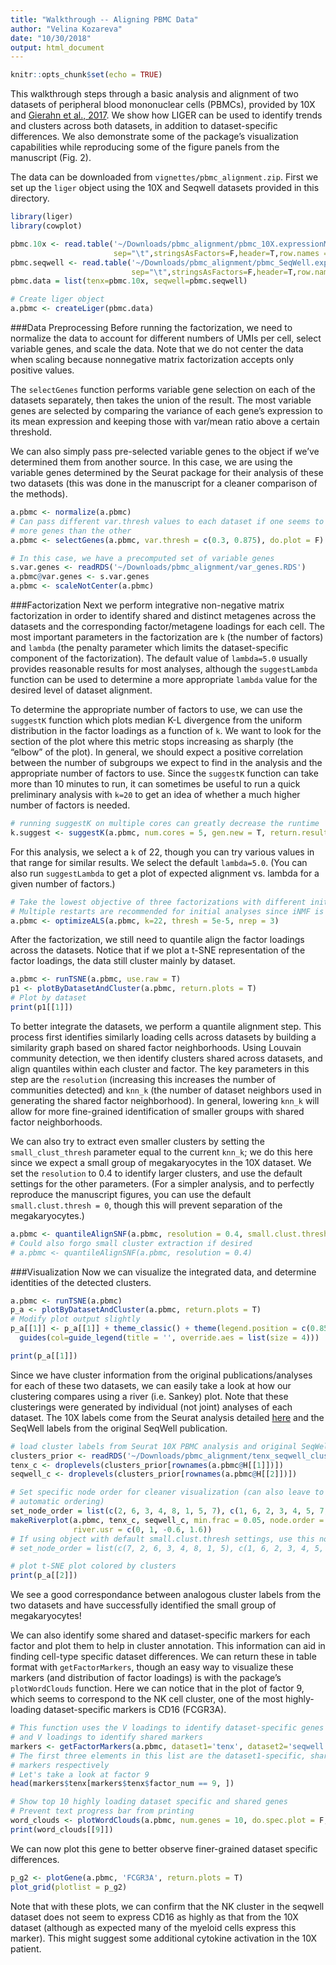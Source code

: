 ```yaml
---
title: "Walkthrough -- Aligning PBMC Data"
author: "Velina Kozareva"
date: "10/30/2018"
output: html_document
---
```


```r
knitr::opts_chunk$set(echo = TRUE)
```
This walkthrough steps through a basic analysis and alignment of two datasets of peripheral blood mononuclear cells (PBMCs), 
provided by 10X and [Gierahn et al., 2017](https://www.ncbi.nlm.nih.gov/pmc/articles/PMC5376227/). We show how LIGER can be used to identify trends and clusters across both datasets, in addition to dataset-specific differences. We also demonstrate some
of the package's visualization capabilities while reproducing some of the figure panels from the manuscript (Fig. 2).

The data can be downloaded from `vignettes/pbmc_alignment.zip`. First we set up the `liger` object using the 10X and Seqwell datasets provided in this directory.

```r
library(liger)
library(cowplot)

pbmc.10x <- read.table('~/Downloads/pbmc_alignment/pbmc_10X.expressionMatrix.txt',
                       sep="\t",stringsAsFactors=F,header=T,row.names = 1)
pbmc.seqwell <- read.table('~/Downloads/pbmc_alignment/pbmc_SeqWell.expressionMatrix.txt',
                           sep="\t",stringsAsFactors=F,header=T,row.names = 1)
pbmc.data = list(tenx=pbmc.10x, seqwell=pbmc.seqwell)

# Create liger object
a.pbmc <- createLiger(pbmc.data)
```

###Data Preprocessing
Before running the factorization, we need to normalize the data to account for different numbers of UMIs per cell, select variable genes, and scale the data. Note that we do not center the data when scaling because nonnegative matrix factorization accepts only positive values. 

The `selectGenes` function performs variable gene selection on each of the datasets separately, then takes the union of the result. The most variable genes are selected by comparing the variance of each gene's expression to its mean expression and keeping those with var/mean ratio above a certain threshold. 

We can also simply pass pre-selected variable genes to the object if we've determined them from another 
source. In this case, we are using the variable genes determined by the Seurat package for their 
analysis of these two datasets (this was done in the manuscript for a cleaner comparison of the 
methods).

```r
a.pbmc <- normalize(a.pbmc)
# Can pass different var.thresh values to each dataset if one seems to be contributing significantly
# more genes than the other
a.pbmc <- selectGenes(a.pbmc, var.thresh = c(0.3, 0.875), do.plot = F)

# In this case, we have a precomputed set of variable genes
s.var.genes <- readRDS('~/Downloads/pbmc_alignment/var_genes.RDS')
a.pbmc@var.genes <- s.var.genes
a.pbmc <- scaleNotCenter(a.pbmc)
```

###Factorization
Next we perform integrative non-negative matrix factorization in order to identify shared and distinct metagenes across the datasets and the corresponding factor/metagene loadings for each cell. The most important parameters in the factorization are `k` (the number of factors) and `lambda` (the penalty parameter which limits the dataset-specific component of the factorization). The default value of `lambda=5.0` usually provides reasonable results for most analyses, although the `suggestLambda` function can be used to determine a more appropriate `lambda` value for the desired level of dataset alignment. 

To determine the appropriate number of factors to use, we can use the `suggestK` function which plots median K-L divergence from the uniform distribution in the factor loadings as a function of `k`. We want to look for the section of the plot where this metric stops increasing as sharply (the "elbow" of the plot). In general, we should expect a positive correlation between the number of subgroups we expect to find in the analysis and the appropriate number of factors to use. Since the `suggestK` function can take more than 10 minutes to run, it can sometimes be useful to run a quick preliminary analysis with `k=20` to get an idea of whether a much higher number of factors is needed. 

``` r
# running suggestK on multiple cores can greatly decrease the runtime
k.suggest <- suggestK(a.pbmc, num.cores = 5, gen.new = T, return.results = T, plot.log2 = F)
```

For this analysis, we select a `k` of 22, though you can try various values in that range for similar results. We select the default `lambda=5.0`. (You can also run `suggestLambda` to get a plot of expected alignment vs. lambda for a given number of factors.)
```r
# Take the lowest objective of three factorizations with different initializations
# Multiple restarts are recommended for initial analyses since iNMF is non-deterministic
a.pbmc <- optimizeALS(a.pbmc, k=22, thresh = 5e-5, nrep = 3)
```

After the factorization, we still need to quantile align the factor loadings across the datasets. Notice that if we plot a t-SNE representation of the factor loadings, the data still cluster mainly by dataset. 
```r
a.pbmc <- runTSNE(a.pbmc, use.raw = T)
p1 <- plotByDatasetAndCluster(a.pbmc, return.plots = T)
# Plot by dataset
print(p1[[1]])
```

To better integrate the datasets, we perform a quantile alignment step. This process first identifies similarly loading cells across datasets by building a similarity graph based on shared factor neighborhoods. Using Louvain community detection, we then identify clusters shared across datasets, and align quantiles within each cluster and factor. The key parameters in this step are the `resolution` (increasing this increases the number of communities detected) and `knn_k` (the number of dataset neighbors used in generating the shared factor neighborhood). In general, lowering `knn_k` will allow for more fine-grained identification of smaller groups with shared factor neighborhoods. 

We can also try to extract even smaller clusters by setting the `small_clust_thresh` parameter equal to the current `knn_k`; we do this here since we expect a small group of megakaryocytes in the 10X dataset. We set the `resolution` to 0.4 to identify larger clusters, and use the default settings for the other parameters. (For a simpler analysis, and to perfectly reproduce the manuscript figures, you can use the default `small.clust.thresh = 0`, though this will prevent separation of the megakaryocytes.)

```r
a.pbmc <- quantileAlignSNF(a.pbmc, resolution = 0.4, small.clust.thresh = 20)
# Could also forgo small cluster extraction if desired
# a.pbmc <- quantileAlignSNF(a.pbmc, resolution = 0.4)

```

###Visualization 
Now we can visualize the integrated data, and determine identities of the detected clusters.
```r
a.pbmc <- runTSNE(a.pbmc)
p_a <- plotByDatasetAndCluster(a.pbmc, return.plots = T) 
# Modify plot output slightly
p_a[[1]] <- p_a[[1]] + theme_classic() + theme(legend.position = c(0.85, 0.15)) + 
  guides(col=guide_legend(title = '', override.aes = list(size = 4)))

print(p_a[[1]])

```

Since we have cluster information from the original publications/analyses for each of these two datasets, we 
can easily take a look at how our clustering compares using a river (i.e. Sankey) plot. Note that these clusterings were generated by individual (not joint) analyses of each dataset. The 10X labels come from the Seurat analysis
detailed [here](https://satijalab.org/seurat/pbmc3k_tutorial.html) and the SeqWell labels from the
original SeqWell publication. 

```r
# load cluster labels from Seurat 10X PBMC analysis and original SeqWell publication
clusters_prior <- readRDS('~/Downloads/pbmc_alignment/tenx_seqwell_clusters.RDS')
tenx_c <- droplevels(clusters_prior[rownames(a.pbmc@H[[1]])])
seqwell_c <- droplevels(clusters_prior[rownames(a.pbmc@H[[2]])])

# Set specific node order for cleaner visualization (can also leave to default value for 
# automatic ordering)
set_node_order = list(c(2, 6, 3, 4, 8, 1, 5, 7), c(1, 6, 2, 3, 4, 5, 7, 8, 9), c(5, 2, 3, 6, 1, 4))
makeRiverplot(a.pbmc, tenx_c, seqwell_c, min.frac = 0.05, node.order = set_node_order,
              river.usr = c(0, 1, -0.6, 1.6))
# If using object with default small.clust.thresh settings, use this node order instead
# set_node_order = list(c(7, 2, 6, 3, 4, 8, 1, 5), c(1, 6, 2, 3, 4, 5, 7, 8), rev(c(4, 1, 6, 3, 2, 5)))

# plot t-SNE plot colored by clusters 
print(p_a[[2]]) 

```

We see a good correspondance between analogous cluster labels from the two datasets and have successfully identified the small group of megakaryocytes!

We can also identify some shared and dataset-specific markers for each factor and plot them to help in cluster annotation. This information can aid in finding cell-type specific dataset differences. We can return these in table format with `getFactorMarkers`, though an easy way to visualize these markers (and distribution of factor loadings) is with the package's `plotWordClouds` function. Here we can notice that in the plot of factor 9, which seems to correspond to the NK cell cluster, one of the most highly-loading dataset-specific markers is CD16 (FCGR3A). 
```r
# This function uses the V loadings to identify dataset-specific genes and a combination of the W 
# and V loadings to identify shared markers
markers <- getFactorMarkers(a.pbmc, dataset1='tenx', dataset2='seqwell', num.genes = 10)
# The first three elements in this list are the dataset1-specific, shared, and dataset2-specific 
# markers respectively
# Let's take a look at factor 9
head(markers$tenx[markers$tenx$factor_num == 9, ])
```

```r
# Show top 10 highly loading dataset specific and shared genes
# Prevent text progress bar from printing
word_clouds <- plotWordClouds(a.pbmc, num.genes = 10, do.spec.plot = F, return.plots = T)
print(word_clouds[[9]])
```

We can now plot this gene to better observe finer-grained dataset specific differences. 
```r
p_g2 <- plotGene(a.pbmc, 'FCGR3A', return.plots = T)
plot_grid(plotlist = p_g2)
```

Note that with these plots, we can confirm that the NK cluster in the seqwell dataset does not seem to express CD16 as highly as that from the 10X dataset (although as expected many of the myeloid cells express this marker). This might suggest some additional cytokine activation in the 10X patient. 
